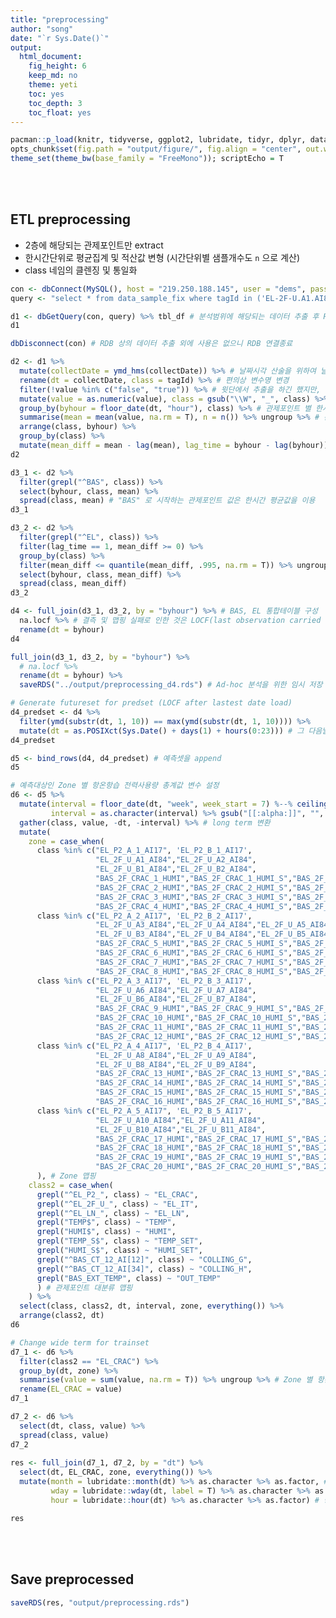 ```yaml
---
title: "preprocessing"
author: "song"
date: "`r Sys.Date()`"
output:
  html_document:
    fig_height: 6
    keep_md: no
    theme: yeti
    toc: yes
    toc_depth: 3
    toc_float: yes
---
```


```r
pacman::p_load(knitr, tidyverse, ggplot2, lubridate, tidyr, dplyr, data.table, RMySQL, zoo)
opts_chunk$set(fig.path = "output/figure/", fig.align = "center", out.width = "85%", warning = F, message = F)
theme_set(theme_bw(base_family = "FreeMono")); scriptEcho = T
```

<br><br>

## ETL preprocessing

* 2층에 해당되는 관제포인트만 extract
* 한시간단위로 평균집계 및 적산값 변형 (시간단위별 샘플개수도 `n` 으로 계산)
* class 네임의 클렌징 및 통일화

```r
con <- dbConnect(MySQL(), host = "219.250.188.145", user = "dems", password = "dems123#", dbname = "demsdb")
query <- "select * from data_sample_fix where tagId in ('EL-2F-U.A1.AI84', 'EL-2F-U.B1.AI84', 'EL-2F-U.A2.AI84', 'EL-2F-U.B2.AI84', 'EL-2F-U.A3.AI84', 'EL-2F-U.B3.AI84', 'EL-2F-U.A4.AI84', 'EL-2F-U.B4.AI84', 'EL-2F-U.A5.AI84', 'EL-2F-U.B5.AI84', 'EL-2F-U.A6.AI84', 'EL-2F-U.B6.AI84', 'EL-2F-U.A7.AI84', 'EL-2F-U.B7.AI84', 'EL-2F-U.A8.AI84', 'EL-2F-U.B8.AI84', 'EL-2F-U.A9.AI84', 'EL-2F-U.B9.AI84', 'EL-2F-U.A10.AI84', 'EL-2F-U.B10.AI84', 'EL-2F-U.A11.AI84', 'EL-2F-U.B11.AI84', 'EL-P2.A-1.AI17', 'EL-P2.A-2.AI17', 'EL-P2.A-3.AI17', 'EL-P2.A-4.AI17', 'EL-P2.A-5.AI17', 'EL-P2.B-1.AI17', 'EL-P2.B-2.AI17', 'EL-P2.B-3.AI17', 'EL-P2.B-4.AI17', 'EL-P2.B-5.AI17', 'EL.LN-2A.AI58', 'BAS.2F-CRAC.1.temp', 'BAS.2F-CRAC.1.humi', 'BAS.2F-CRAC.1.temp_s', 'BAS.2F-CRAC.1.humi_s', 'BAS.2F-CRAC.2.temp', 'BAS.2F-CRAC.2.humi', 'BAS.2F-CRAC.2.temp_s', 'BAS.2F-CRAC.2.humi_s', 'BAS.2F-CRAC.3.temp', 'BAS.2F-CRAC.3.humi', 'BAS.2F-CRAC.3.temp_s', 'BAS.2F-CRAC.3.humi_s', 'BAS.2F-CRAC.4.temp', 'BAS.2F-CRAC.4.humi', 'BAS.2F-CRAC.4.temp_s', 'BAS.2F-CRAC.4.humi_s', 'BAS.2F-CRAC.5.temp', 'BAS.2F-CRAC.5.humi', 'BAS.2F-CRAC.5.temp_s', 'BAS.2F-CRAC.5.humi_s', 'BAS.2F-CRAC.6.temp', 'BAS.2F-CRAC.6.humi', 'BAS.2F-CRAC.6.temp_s', 'BAS.2F-CRAC.6.humi_s', 'BAS.2F-CRAC.7.temp', 'BAS.2F-CRAC.7.humi', 'BAS.2F-CRAC.7.temp_s', 'BAS.2F-CRAC.7.humi_s', 'BAS.2F-CRAC.8.temp', 'BAS.2F-CRAC.8.humi', 'BAS.2F-CRAC.8.temp_s', 'BAS.2F-CRAC.8.humi_s', 'BAS.2F-CRAC.9.temp', 'BAS.2F-CRAC.9.humi', 'BAS.2F-CRAC.9.temp_s', 'BAS.2F-CRAC.9.humi_s', 'BAS.2F-CRAC.10.temp', 'BAS.2F-CRAC.10.humi', 'BAS.2F-CRAC.10.temp_s', 'BAS.2F-CRAC.10.humi_s', 'BAS.2F-CRAC.11.temp', 'BAS.2F-CRAC.11.humi', 'BAS.2F-CRAC.11.temp_s', 'BAS.2F-CRAC.11.humi_s', 'BAS.2F-CRAC.12.temp', 'BAS.2F-CRAC.12.humi', 'BAS.2F-CRAC.12.temp_s', 'BAS.2F-CRAC.12.humi_s', 'BAS.2F-CRAC.13.temp', 'BAS.2F-CRAC.13.humi', 'BAS.2F-CRAC.13.temp_s', 'BAS.2F-CRAC.13.humi_s', 'BAS.2F-CRAC.14.temp', 'BAS.2F-CRAC.14.humi', 'BAS.2F-CRAC.14.temp_s', 'BAS.2F-CRAC.14.humi_s', 'BAS.2F-CRAC.15.temp', 'BAS.2F-CRAC.15.humi', 'BAS.2F-CRAC.15.temp_s', 'BAS.2F-CRAC.15.humi_s', 'BAS.2F-CRAC.16.temp', 'BAS.2F-CRAC.16.humi', 'BAS.2F-CRAC.16.temp_s', 'BAS.2F-CRAC.16.humi_s', 'BAS.2F-CRAC.17.temp', 'BAS.2F-CRAC.17.humi', 'BAS.2F-CRAC.17.temp_s', 'BAS.2F-CRAC.17.humi_s', 'BAS.2F-CRAC.18.temp', 'BAS.2F-CRAC.18.humi', 'BAS.2F-CRAC.18.temp_s', 'BAS.2F-CRAC.18.humi_s', 'BAS.2F-CRAC.19.temp', 'BAS.2F-CRAC.19.humi', 'BAS.2F-CRAC.19.temp_s', 'BAS.2F-CRAC.19.humi_s', 'BAS.2F-CRAC.20.temp', 'BAS.2F-CRAC.20.humi', 'BAS.2F-CRAC.20.temp_s', 'BAS.2F-CRAC.20.humi_s', 'BAS.CT-12.AI1', 'BAS.CT-12.AI2', 'BAS.CT-12.AI3', 'BAS.CT-10.AI5', 'BAS.CT-12.AI4', 'BAS.CT-10.AI7', 'BAS.EXT.temp', 'BAS.EXT.humi')"

d1 <- dbGetQuery(con, query) %>% tbl_df # 분석범위에 해당되는 데이터 추출 후 R session 에 준비
d1

dbDisconnect(con) # RDB 상의 데이터 추출 외에 사용은 없으니 RDB 연결종료

d2 <- d1 %>% 
  mutate(collectDate = ymd_hms(collectDate)) %>% # 날짜시각 산술을 위하여 날짜 Class 로 변형 
  rename(dt = collectDate, class = tagId) %>% # 편의상 변수명 변경
  filter(!value %in% c("false", "true")) %>% # 윗단에서 추출을 하긴 했지만, 혹시나 모르는 상태값을 가지는 관제포인트를 분석범위에서 제외하기 위해
  mutate(value = as.numeric(value), class = gsub("\\W", "_", class) %>% toupper) %>% # 관제포인트 네이밍을 정리 및 소문자로 일괄변경, 값들은 모두 연속형 값으로 변경
  group_by(byhour = floor_date(dt, "hour"), class) %>% # 관제포인트 별 한시간 단위 집계를 위한 시간내림 이후 그룹핑
  summarise(mean = mean(value, na.rm = T), n = n()) %>% ungroup %>% # 관제포인트 별 평균 및 샘플개수 계산
  arrange(class, byhour) %>% 
  group_by(class) %>% 
  mutate(mean_diff = mean - lag(mean), lag_time = byhour - lag(byhour)) %>% ungroup # 관제포인트 별 시간간격 평균 차분값 및 차분시간간격 계산
d2

d3_1 <- d2 %>% 
  filter(grepl("^BAS", class)) %>% 
  select(byhour, class, mean) %>% 
  spread(class, mean) # "BAS" 로 시작하는 관제포인트 값은 한시간 평균값을 이용
d3_1

d3_2 <- d2 %>% 
  filter(grepl("^EL", class)) %>% 
  filter(lag_time == 1, mean_diff >= 0) %>% 
  group_by(class) %>% 
  filter(mean_diff <= quantile(mean_diff, .995, na.rm = T)) %>% ungroup %>% # "EL" 로 시작하는 관제포인트 값은 한시간간격과 정상적산값(양의값) 및 관제포인트 별 초극단치를 제거한 한시간 간격 전력실사용 값을 이용
  select(byhour, class, mean_diff) %>% 
  spread(class, mean_diff)
d3_2

d4 <- full_join(d3_1, d3_2, by = "byhour") %>% # BAS, EL 통합테이블 구성
  na.locf %>% # 결측 및 맵핑 실패로 인한 것은 LOCF(last observation carried forward; 최근값 상속) 방법으르 결측 대치
  rename(dt = byhour)
d4
```

```r
full_join(d3_1, d3_2, by = "byhour") %>% 
  # na.locf %>% 
  rename(dt = byhour) %>% 
  saveRDS("../output/preprocessing_d4.rds") # Ad-hoc 분석을 위한 임시 저장
```

```r
# Generate futureset for predset (LOCF after lastest date load)
d4_predset <- d4 %>% 
  filter(ymd(substr(dt, 1, 10)) == max(ymd(substr(dt, 1, 10)))) %>% 
  mutate(dt = as.POSIXct(Sys.Date() + days(1) + hours(0:23))) # 그 다음날의 예측셋을 가장최근날의 값으로 구성(이론상 하루전 데이터를 상속)
d4_predset

d5 <- bind_rows(d4, d4_predset) # 예측셋을 append
d5

# 예측대상인 Zone 별 항온항습 전력사용량 총계값 변수 설정
d6 <- d5 %>% 
  mutate(interval = floor_date(dt, "week", week_start = 7) %--% ceiling_date(dt, "week", week_start = 7, change_on_boundary = T),
         interval = as.character(interval) %>% gsub("[[:alpha:]]", "", .) %>% gsub("\\s", "", .) %>% gsub("--", " ~ ", .)) %>% # 주간간격 파생변수 생성
  gather(class, value, -dt, -interval) %>% # long term 변환
  mutate(
    zone = case_when(
      class %in% c("EL_P2_A_1_AI17", 'EL_P2_B_1_AI17', 
                   "EL_2F_U_A1_AI84","EL_2F_U_A2_AI84",
                   "EL_2F_U_B1_AI84","EL_2F_U_B2_AI84",
                   "BAS_2F_CRAC_1_HUMI","BAS_2F_CRAC_1_HUMI_S","BAS_2F_CRAC_1_TEMP","BAS_2F_CRAC_1_TEMP_S",
                   "BAS_2F_CRAC_2_HUMI","BAS_2F_CRAC_2_HUMI_S","BAS_2F_CRAC_2_TEMP","BAS_2F_CRAC_2_TEMP_S",
                   "BAS_2F_CRAC_3_HUMI","BAS_2F_CRAC_3_HUMI_S","BAS_2F_CRAC_3_TEMP","BAS_2F_CRAC_3_TEMP_S",
                   "BAS_2F_CRAC_4_HUMI","BAS_2F_CRAC_4_HUMI_S","BAS_2F_CRAC_4_TEMP","BAS_2F_CRAC_4_TEMP_S") ~ "1",
      class %in% c("EL_P2_A_2_AI17", 'EL_P2_B_2_AI17', 
                   "EL_2F_U_A3_AI84","EL_2F_U_A4_AI84","EL_2F_U_A5_AI84",
                   "EL_2F_U_B3_AI84","EL_2F_U_B4_AI84","EL_2F_U_B5_AI84",
                   "BAS_2F_CRAC_5_HUMI","BAS_2F_CRAC_5_HUMI_S","BAS_2F_CRAC_5_TEMP","BAS_2F_CRAC_5_TEMP_S",
                   "BAS_2F_CRAC_6_HUMI","BAS_2F_CRAC_6_HUMI_S","BAS_2F_CRAC_6_TEMP","BAS_2F_CRAC_6_TEMP_S",
                   "BAS_2F_CRAC_7_HUMI","BAS_2F_CRAC_7_HUMI_S","BAS_2F_CRAC_7_TEMP","BAS_2F_CRAC_7_TEMP_S",
                   "BAS_2F_CRAC_8_HUMI","BAS_2F_CRAC_8_HUMI_S","BAS_2F_CRAC_8_TEMP","BAS_2F_CRAC_8_TEMP_S") ~ "2",
      class %in% c("EL_P2_A_3_AI17", 'EL_P2_B_3_AI17', 
                   "EL_2F_U_A6_AI84","EL_2F_U_A7_AI84",
                   "EL_2F_U_B6_AI84","EL_2F_U_B7_AI84",
                   "BAS_2F_CRAC_9_HUMI","BAS_2F_CRAC_9_HUMI_S","BAS_2F_CRAC_9_TEMP","BAS_2F_CRAC_9_TEMP_S",
                   "BAS_2F_CRAC_10_HUMI","BAS_2F_CRAC_10_HUMI_S","BAS_2F_CRAC_10_TEMP","BAS_2F_CRAC_10_TEMP_S",
                   "BAS_2F_CRAC_11_HUMI","BAS_2F_CRAC_11_HUMI_S","BAS_2F_CRAC_11_TEMP","BAS_2F_CRAC_11_TEMP_S",
                   "BAS_2F_CRAC_12_HUMI","BAS_2F_CRAC_12_HUMI_S","BAS_2F_CRAC_12_TEMP","BAS_2F_CRAC_12_TEMP_S") ~ "3",
      class %in% c("EL_P2_A_4_AI17", 'EL_P2_B_4_AI17', 
                   "EL_2F_U_A8_AI84","EL_2F_U_A9_AI84",
                   "EL_2F_U_B8_AI84","EL_2F_U_B9_AI84",
                   "BAS_2F_CRAC_13_HUMI","BAS_2F_CRAC_13_HUMI_S","BAS_2F_CRAC_13_TEMP","BAS_2F_CRAC_13_TEMP_S",
                   "BAS_2F_CRAC_14_HUMI","BAS_2F_CRAC_14_HUMI_S","BAS_2F_CRAC_14_TEMP","BAS_2F_CRAC_14_TEMP_S",
                   "BAS_2F_CRAC_15_HUMI","BAS_2F_CRAC_15_HUMI_S","BAS_2F_CRAC_15_TEMP","BAS_2F_CRAC_15_TEMP_S",
                   "BAS_2F_CRAC_16_HUMI","BAS_2F_CRAC_16_HUMI_S","BAS_2F_CRAC_16_TEMP","BAS_2F_CRAC_16_TEMP_S") ~ "4",
      class %in% c("EL_P2_A_5_AI17", 'EL_P2_B_5_AI17', 
                   "EL_2F_U_A10_AI84","EL_2F_U_A11_AI84",
                   "EL_2F_U_B10_AI84","EL_2F_U_B11_AI84",
                   "BAS_2F_CRAC_17_HUMI","BAS_2F_CRAC_17_HUMI_S","BAS_2F_CRAC_17_TEMP","BAS_2F_CRAC_17_TEMP_S",
                   "BAS_2F_CRAC_18_HUMI","BAS_2F_CRAC_18_HUMI_S","BAS_2F_CRAC_18_TEMP","BAS_2F_CRAC_18_TEMP_S",
                   "BAS_2F_CRAC_19_HUMI","BAS_2F_CRAC_19_HUMI_S","BAS_2F_CRAC_19_TEMP","BAS_2F_CRAC_19_TEMP_S",
                   "BAS_2F_CRAC_20_HUMI","BAS_2F_CRAC_20_HUMI_S","BAS_2F_CRAC_20_TEMP","BAS_2F_CRAC_20_TEMP_S") ~ "5"
      ), # Zone 맵핑
    class2 = case_when(
      grepl("^EL_P2_", class) ~ "EL_CRAC",
      grepl("^EL_2F_U_", class) ~ "EL_IT",
      grepl("^EL_LN_", class) ~ "EL_LN",
      grepl("TEMP$", class) ~ "TEMP",
      grepl("HUMI$", class) ~ "HUMI",
      grepl("TEMP_S$", class) ~ "TEMP_SET",
      grepl("HUMI_S$", class) ~ "HUMI_SET",
      grepl("^BAS_CT_12_AI[12]", class) ~ "COLLING_G",
      grepl("^BAS_CT_12_AI[34]", class) ~ "COLLING_H",
      grepl("BAS_EXT_TEMP", class) ~ "OUT_TEMP"
      ) # 관제포인트 대분류 맵핑
    ) %>% 
  select(class, class2, dt, interval, zone, everything()) %>% 
  arrange(class2, dt)
d6

# Change wide term for trainset
d7_1 <- d6 %>% 
  filter(class2 == "EL_CRAC") %>%
  group_by(dt, zone) %>% 
  summarise(value = sum(value, na.rm = T)) %>% ungroup %>% # Zone 별 항온항습기 전력사용량 총계 계산 (for 설명변수 Y 설정)
  rename(EL_CRAC = value)
d7_1

d7_2 <- d6 %>% 
  select(dt, class, value) %>% 
  spread(class, value)
d7_2
  
res <- full_join(d7_1, d7_2, by = "dt") %>% 
  select(dt, EL_CRAC, zone, everything()) %>% 
  mutate(month = lubridate::month(dt) %>% as.character %>% as.factor, # 당월 파생변수 생성 (for 시간에 대한 설명변수 추가)
         wday = lubridate::wday(dt, label = T) %>% as.character %>% as.factor, # 당일에 대한 요일 파생변수 생성 (for 시간에 대한 설명변수 추가)
         hour = lubridate::hour(dt) %>% as.character %>% as.factor) # 당일 시각 파생변수 생성 (for 시간에 대한 설명변수 추가)

res
```

<br><br>

## Save preprocessed

```r
saveRDS(res, "output/preprocessing.rds")
```